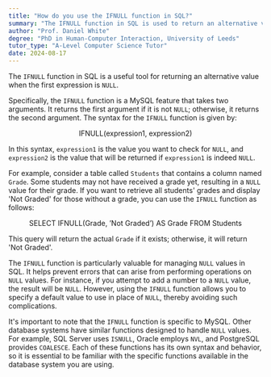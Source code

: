 ```yaml
---
title: "How do you use the IFNULL function in SQL?"
summary: "The IFNULL function in SQL is used to return an alternative value if the first expression is NULL."
author: "Prof. Daniel White"
degree: "PhD in Human-Computer Interaction, University of Leeds"
tutor_type: "A-Level Computer Science Tutor"
date: 2024-08-17
---
```


The `IFNULL` function in SQL is a useful tool for returning an alternative value when the first expression is `NULL`.

Specifically, the `IFNULL` function is a MySQL feature that takes two arguments. It returns the first argument if it is not `NULL`; otherwise, it returns the second argument. The syntax for the `IFNULL` function is given by:

$$
\text{IFNULL(expression1, expression2)}
$$

In this syntax, `expression1` is the value you want to check for `NULL`, and `expression2` is the value that will be returned if `expression1` is indeed `NULL`.

For example, consider a table called `Students` that contains a column named `Grade`. Some students may not have received a grade yet, resulting in a `NULL` value for their grade. If you want to retrieve all students' grades and display 'Not Graded' for those without a grade, you can use the `IFNULL` function as follows:

$$
\text{SELECT IFNULL(Grade, 'Not Graded') AS Grade FROM Students}
$$

This query will return the actual `Grade` if it exists; otherwise, it will return 'Not Graded'.

The `IFNULL` function is particularly valuable for managing `NULL` values in SQL. It helps prevent errors that can arise from performing operations on `NULL` values. For instance, if you attempt to add a number to a `NULL` value, the result will be `NULL`. However, using the `IFNULL` function allows you to specify a default value to use in place of `NULL`, thereby avoiding such complications.

It's important to note that the `IFNULL` function is specific to MySQL. Other database systems have similar functions designed to handle `NULL` values. For example, SQL Server uses `ISNULL`, Oracle employs `NVL`, and PostgreSQL provides `COALESCE`. Each of these functions has its own syntax and behavior, so it is essential to be familiar with the specific functions available in the database system you are using.
    